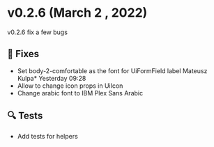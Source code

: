 
<Meta title="Releases/v0.x.x/v0.2.x/v0.2.6" />

<style> {`
  code {
    background-color: transparent!important;
  }
`}</style>

# v0.2.6 (March 2 , 2022)
v0.2.6 fix a few bugs

## 🐛 Fixes
- Set body-2-comfortable as the font for UiFormField label Mateusz Kulpa* Yesterday 09:28
- Allow to change icon props in UiIcon
- Change arabic font to IBM Plex Sans Arabic

## 🔍 Tests
- Add tests for helpers
